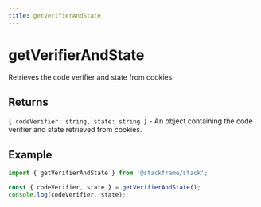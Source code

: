 ```yaml
---
title: getVerifierAndState
---
```


# getVerifierAndState

Retrieves the code verifier and state from cookies.

## Returns

`{ codeVerifier: string, state: string }` - An object containing the code verifier and state retrieved from cookies.

## Example

```typescript
import { getVerifierAndState } from '@stackframe/stack';

const { codeVerifier, state } = getVerifierAndState();
console.log(codeVerifier, state);
```